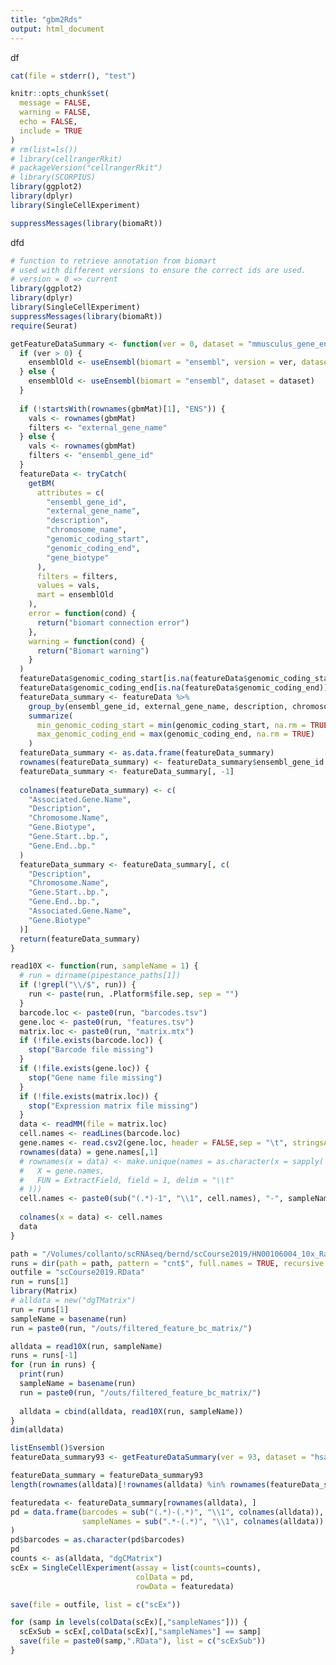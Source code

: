 ```yaml
---
title: "gbm2Rds"
output: html_document
---
```

df


```r
cat(file = stderr(), "test")
```


```r
knitr::opts_chunk$set(
  message = FALSE,
  warning = FALSE,
  echo = FALSE,
  include = TRUE
)
# rm(list=ls())
# library(cellrangerRkit)
# packageVersion("cellrangerRkit")
# library(SCORPIUS)
library(ggplot2)
library(dplyr)
library(SingleCellExperiment)

suppressMessages(library(biomaRt))
```

dfd


```r
# function to retrieve annotation from biomart
# used with different versions to ensure the correct ids are used.
# version = 0 => current
library(ggplot2)
library(dplyr)
library(SingleCellExperiment)
suppressMessages(library(biomaRt))
require(Seurat)

getFeatureDataSummary <- function(ver = 0, dataset = "mmusculus_gene_ensembl", gbmMat = gbmMat) {
  if (ver > 0) {
    ensemblOld <- useEnsembl(biomart = "ensembl", version = ver, dataset = dataset)
  } else {
    ensemblOld <- useEnsembl(biomart = "ensembl", dataset = dataset)
  }
  
  if (!startsWith(rownames(gbmMat)[1], "ENS")) {
    vals <- rownames(gbmMat)
    filters <- "external_gene_name"
  } else {
    vals <- rownames(gbmMat)
    filters <- "ensembl_gene_id"
  }
  featureData <- tryCatch(
    getBM(
      attributes = c(
        "ensembl_gene_id",
        "external_gene_name",
        "description",
        "chromosome_name",
        "genomic_coding_start",
        "genomic_coding_end",
        "gene_biotype"
      ),
      filters = filters,
      values = vals,
      mart = ensemblOld
    ),
    error = function(cond) {
      return("biomart connection error")
    },
    warning = function(cond) {
      return("Biomart warning")
    }
  )
  featureData$genomic_coding_start[is.na(featureData$genomic_coding_start)] <- 0
  featureData$genomic_coding_end[is.na(featureData$genomic_coding_end)] <- 0
  featureData_summary <- featureData %>%
    group_by(ensembl_gene_id, external_gene_name, description, chromosome_name, gene_biotype) %>%
    summarize(
      min_genomic_coding_start = min(genomic_coding_start, na.rm = TRUE),
      max_genomic_coding_end = max(genomic_coding_end, na.rm = TRUE)
    )
  featureData_summary <- as.data.frame(featureData_summary)
  rownames(featureData_summary) <- featureData_summary$ensembl_gene_id
  featureData_summary <- featureData_summary[, -1]
  
  colnames(featureData_summary) <- c(
    "Associated.Gene.Name",
    "Description",
    "Chromosome.Name",
    "Gene.Biotype",
    "Gene.Start..bp.",
    "Gene.End..bp."
  )
  featureData_summary <- featureData_summary[, c(
    "Description",
    "Chromosome.Name",
    "Gene.Start..bp.",
    "Gene.End..bp.",
    "Associated.Gene.Name",
    "Gene.Biotype"
  )]
  return(featureData_summary)
}

read10X <- function(run, sampleName = 1) {
  # run = dirname(pipestance_paths[1])
  if (!grepl("\\/$", run)) {
    run <- paste(run, .Platform$file.sep, sep = "")
  }
  barcode.loc <- paste0(run, "barcodes.tsv")
  gene.loc <- paste0(run, "features.tsv")
  matrix.loc <- paste0(run, "matrix.mtx")
  if (!file.exists(barcode.loc)) {
    stop("Barcode file missing")
  }
  if (!file.exists(gene.loc)) {
    stop("Gene name file missing")
  }
  if (!file.exists(matrix.loc)) {
    stop("Expression matrix file missing")
  }
  data <- readMM(file = matrix.loc)
  cell.names <- readLines(barcode.loc)
  gene.names <- read.csv2(gene.loc, header = FALSE,sep = "\t", stringsAsFactors = F)
  rownames(data) = gene.names[,1]
  # rownames(x = data) <- make.unique(names = as.character(x = sapply(
  #   X = gene.names,
  #   FUN = ExtractField, field = 1, delim = "\\t"
  # )))
  cell.names <- paste0(sub("(.*)-1", "\\1", cell.names), "-", sampleName)
  
  colnames(x = data) <- cell.names
  data
}
```


```r

path = "/Volumes/collanto/scRNAseq/bernd/scCourse2019/HN00106004_10x_RawData_Outs/HYK53CCXY/fastq_path/HYK53CCXY/"
runs = dir(path = path, pattern = "cnt$", full.names = TRUE, recursive = FALSE)
outfile = "scCourse2019.RData"
run = runs[1]
library(Matrix)
# alldata = new("dgTMatrix")
run = runs[1]
sampleName = basename(run)
run = paste0(run, "/outs/filtered_feature_bc_matrix/")

alldata = read10X(run, sampleName)
runs = runs[-1]
for (run in runs) {
  print(run)
  sampleName = basename(run)
  run = paste0(run, "/outs/filtered_feature_bc_matrix/")
  
  alldata = cbind(alldata, read10X(run, sampleName))
}
dim(alldata)

listEnsembl()$version
featureData_summary93 <- getFeatureDataSummary(ver = 93, dataset = "hsapiens_gene_ensembl", gbmMat = alldata)

featureData_summary = featureData_summary93
length(rownames(alldata)[!rownames(alldata) %in% rownames(featureData_summary) ])

featuredata <- featureData_summary[rownames(alldata), ]
pd = data.frame(barcodes = sub("(.*)-(.*)", "\\1", colnames(alldata)),
                sampleNames = sub(".*-(.*)", "\\1", colnames(alldata))
)
pd$barcodes = as.character(pd$barcodes)
pd
counts <- as(alldata, "dgCMatrix")
scEx = SingleCellExperiment(assay = list(counts=counts),
                            colData = pd,
                            rowData = featuredata)

save(file = outfile, list = c("scEx"))

for (samp in levels(colData(scEx)[,"sampleNames"])) {
  scExSub = scEx[,colData(scEx)[,"sampleNames"] == samp]
  save(file = paste0(samp,".RData"), list = c("scExSub"))
}

```



